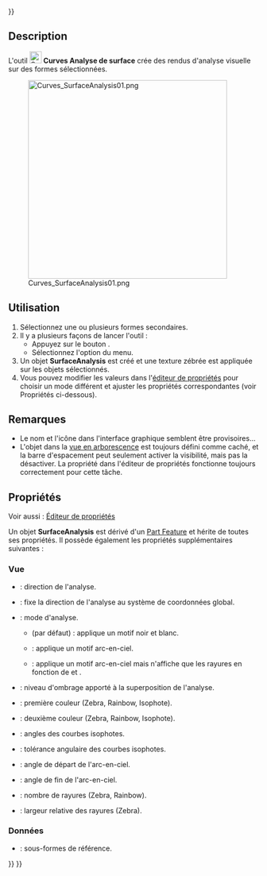 <languages/>
{{UnfinishedDocu{{#translation:}}}}

{{Docnav/fr
|[[Curves_RotationSweep/fr|Balayage curviligne]]
|[[Curves_DraftAnalysis/fr|Analyse de dépouilles]]
|[[Curves_Workbench/fr|Atelier Curves]]
|IconL=Curves_RotationSweep.svg
|IconR=Curves_DraftAnalysis.svg
|IconC=Curves_workbench_icon.svg
}}

{{GuiCommand/fr
|Name=Curves SurfaceAnalysis
|Name/fr=Curves Analyse de surface
|MenuLocation=Surfaces → Title
|Workbenches=[[Curves_Workbench/fr|Curves]]
}}

==Description==

L'outil [[Image:Curves_SurfaceAnalysis.svg|24px]] '''Curves Analyse de surface''' crée des rendus d'analyse visuelle sur des formes sélectionnées.

[[Image:Curves_SurfaceAnalysis01.png|400px]]

{{Caption|Différents modes d'analyse appliqués à une sphère. De gauche à droite : rien, Zebra, Rainbow, Isophote}}

<span id="Usage"></span>
==Utilisation==

# Sélectionnez une ou plusieurs formes secondaires.
# Il y a plusieurs façons de lancer l'outil :
#* Appuyez sur le bouton {{Button|[[Image:Curves_ZebraTool.svg|16px]] [[Curves_SurfaceAnalysis/fr|Title]]}}.
#* Sélectionnez l'option {{MenuCommand|Surfaces → [[Image:Curves_ZebraTool.svg|16px]] Title}} du menu.
# Un objet '''SurfaceAnalysis''' est créé et une texture zébrée est appliquée sur les objets sélectionnés.
# Vous pouvez modifier les valeurs dans l'[[Property_editor/fr|éditeur de propriétés]] pour choisir un mode différent et ajuster les propriétés correspondantes (voir Propriétés ci-dessous).

<span id="Notes"></span>
==Remarques==

* Le nom et l'icône dans l'interface graphique semblent être provisoires...
* L'objet dans la [[Tree_view/fr|vue en arborescence]] est toujours défini comme caché, et la barre d'espacement peut seulement activer la visibilité, mais pas la désactiver. La propriété {{PropertyData|Visibility}} dans l'éditeur de propriétés fonctionne toujours correctement pour cette tâche.


<span id="Properties"></span>
==Propriétés==

Voir aussi : [[Property_editor/fr|Éditeur de propriétés]]

Un objet '''SurfaceAnalysis''' est dérivé d'un [[Part_Feature/fr|Part Feature]] et hérite de toutes ses propriétés. Il possède également les propriétés supplémentaires suivantes :

<span id="View"></span>
===Vue===

{{TitleProperty|AnalysisMode}}

* {{PropertyView|Direction|Vector}} : direction de l'analyse.
* {{PropertyView|Fixed|Bool}} : fixe la direction de l'analyse au système de coordonnées global.
* {{PropertyView|Mode|Enumeration}} : mode d'analyse.
** {{Value|Zebra}} (par défaut) : applique un motif noir et blanc.
** {{Value|Rainbow}} : applique un motif arc-en-ciel.
** {{Value|Isophote}} : applique un motif arc-en-ciel mais n'affiche que les rayures en fonction de {{PropertyView|IsoAngles}} et {{PropertyView|IsoTolerance}}.
* {{PropertyView|Shading|FloatConstraint}} : niveau d'ombrage apporté à la superposition de l'analyse.

{{TitleProperty|AnalysisOptions}}

* {{PropertyView|Color1|Color}} : première couleur (Zebra, Rainbow, Isophote).
* {{PropertyView|Color2|Color}} : deuxième couleur (Zebra, Rainbow, Isophote).
* {{PropertyView|IsoAngles|FloatList}} : angles des courbes isophotes.
* {{PropertyView|IsoTolerance|Float}} : tolérance angulaire des courbes isophotes.
* {{PropertyView|RainbowAngle1|FloatConstraint}} : angle de départ de l'arc-en-ciel.
* {{PropertyView|RainbowAngle2|FloatConstraint}} : angle de fin de l'arc-en-ciel.
* {{PropertyView|StripesNumber|Integer}} : nombre de rayures (Zebra, Rainbow).
* {{PropertyView|StripesRatio|FloatConstraint}} : largeur relative des rayures (Zebra).

<span id="Data"></span>
===Données===

{{TitleProperty|Group}}

* {{PropertyData|Sources|LinkList|Dynamic}} : sous-formes de référence.



{{Docnav/fr
|[[Curves_RotationSweep/fr|Balayage curviligne]]
|[[Curves_DraftAnalysis/fr|Analyse de dépouilles]]
|[[Curves_Workbench/fr|Atelier Curves]]
|IconL=Curves_RotationSweep.svg
|IconR=Curves_DraftAnalysis.svg
|IconC=Curves_workbench_icon.svg
}}

{{Curves Tools navi{{#translation:}}}}
{{Userdocnavi{{#translation:}}}}